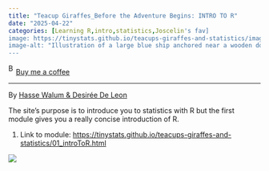```yaml
---
title: "Teacup Giraffes_Before the Adventure Begins: INTRO TO R"
date: "2025-04-22"
categories: [Learning R,intro,statistics,Joscelin's fav]
image: https://tinystats.github.io/teacups-giraffes-and-statistics/images/big_image/Ship.jpg
image-alt: "Illustration of a large blue ship anchored near a wooden dock with a seagull and a small cartoon giraffe standing on the pier. In the background is a tropical island with lush green vegetation and a blue sky with a few white clouds."
---
```


<link href="https://fonts.googleapis.com/css?family=Cookie" rel="stylesheet"><a class="bmc-button" target="_blank" href="https://www.buymeacoffee.com/JoscelinRocha">![Buy me a coffee](https://cdn.buymeacoffee.com/buttons/bmc-new-btn-logo.svg){alt="Buy me a coffee" width="15" height="21"}Buy me a coffee</a>

------------------------------------------------------------------------

By [Hasse Walum & Desirée De Leon](https://tinystats.github.io/teacups-giraffes-and-statistics/01_introToR.html#common_functions)

The site's purpose is to introduce you to statistics with R but the first module gives you a really concise introduction of R.

1.  Link to module: <https://tinystats.github.io/teacups-giraffes-and-statistics/01_introToR.html>

![](https://tinystats.github.io/teacups-giraffes-and-statistics/images/big_image/Ship.jpg)
